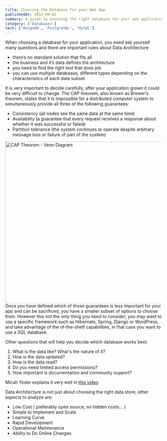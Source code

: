 ```yaml
---
title: Choosing the Database for your Web App
publishedAt: 2013-09-01
summary: A guide to choosing the right database for your web application
category: ['Databases']
tech: ['MongoDB', 'PostgreSQL', 'MySQL']
---
```


When choosing a database for your application, you need ask yourself many questions and there are important rules about Data Architecture

*   there&#8217;s no standard solution that fits all
*   the business and it&#8217;s data defines the architecture
*   you need to find the right tool that does job
*   you can use multiple databases, different types depending on the characteristics of each data subset

It is very important to decide carefully, after your application grown it could be very difficult to change. The CAP theorem, also known as Brewer&#8217;s theorem, states that it is impossible for a distributed computer system to simultaneously provide all three of the following guarantees:

*   Consistency (all nodes see the same data at the same time)
*   Availability (a guarantee that every request receives a response about whether it was successful or failed)
*   Partition tolerance (the system continues to operate despite arbitrary message loss or failure of part of the system)

<div class="center-align-wrapper">
<img  alt="CAP Theorem - Venn Diagram" src="/images/2013/09/cap_venn.png" width="547" height="520" />  
</div>
Once you have defined which of those guarantees is less important for your app and can be sacrificed, you have a smaller subset of options to choose from. However this not the only thing you need to consider, you may want to use a specific framework such as Hibernate, Spring, Django or WordPress, and take advantage of the of-the-shelf capabilities, in that case you want to use a SQL database.

Other questions that will help you decide which database works best:

1.  What is the data like? What's the nature of it?
2.  How is the data updated?
3.  How is the data read?
4.  Do you need limited access permissions?
5.  How important is documentation and community support?

Micah Yoder explains it very well in [this video](https://www.youtube.com/watch?t=13&v=1AisVHrWHJo)

Data Architecture is not just about choosing the right data store, other aspects to analyze are:

*   Low Cost ( preferably open source, no hidden costs&#8230; )
*   Simple to Implement and Scale
*   Learning Curve
*   Rapid Development
*   Operational Maintenance
*   Ability to Do Online Changes
